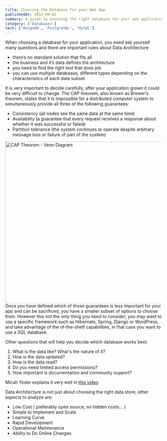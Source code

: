 ```yaml
---
title: Choosing the Database for your Web App
publishedAt: 2013-09-01
summary: A guide to choosing the right database for your web application
category: ['Databases']
tech: ['MongoDB', 'PostgreSQL', 'MySQL']
---
```


When choosing a database for your application, you need ask yourself many questions and there are important rules about Data Architecture

*   there&#8217;s no standard solution that fits all
*   the business and it&#8217;s data defines the architecture
*   you need to find the right tool that does job
*   you can use multiple databases, different types depending on the characteristics of each data subset

It is very important to decide carefully, after your application grown it could be very difficult to change. The CAP theorem, also known as Brewer&#8217;s theorem, states that it is impossible for a distributed computer system to simultaneously provide all three of the following guarantees:

*   Consistency (all nodes see the same data at the same time)
*   Availability (a guarantee that every request receives a response about whether it was successful or failed)
*   Partition tolerance (the system continues to operate despite arbitrary message loss or failure of part of the system)

<div class="center-align-wrapper">
<img  alt="CAP Theorem - Venn Diagram" src="/images/2013/09/cap_venn.png" width="547" height="520" />  
</div>
Once you have defined which of those guarantees is less important for your app and can be sacrificed, you have a smaller subset of options to choose from. However this not the only thing you need to consider, you may want to use a specific framework such as Hibernate, Spring, Django or WordPress, and take advantage of the of-the-shelf capabilities, in that case you want to use a SQL database.

Other questions that will help you decide which database works best:

1.  What is the data like? What's the nature of it?
2.  How is the data updated?
3.  How is the data read?
4.  Do you need limited access permissions?
5.  How important is documentation and community support?

Micah Yoder explains it very well in [this video](https://www.youtube.com/watch?t=13&v=1AisVHrWHJo)

Data Architecture is not just about choosing the right data store, other aspects to analyze are:

*   Low Cost ( preferably open source, no hidden costs&#8230; )
*   Simple to Implement and Scale
*   Learning Curve
*   Rapid Development
*   Operational Maintenance
*   Ability to Do Online Changes
